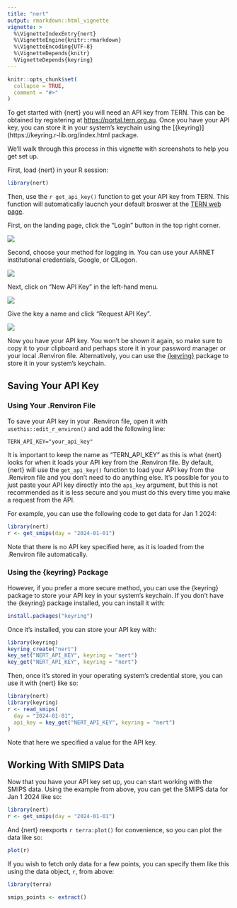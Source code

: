 ```yaml
---
title: "nert"
output: rmarkdown::html_vignette
vignette: >
  %\VignetteIndexEntry{nert}
  %\VignetteEngine{knitr::rmarkdown}
  %\VignetteEncoding{UTF-8}
  %\VignetteDepends{knitr}
  %VignetteDepends{keyring}
---
```


```r
knitr::opts_chunk$set(
  collapse = TRUE,
  comment = "#>"
)
```

To get started with {nert} you will need an API key from TERN.
This can be obtained by registering at <https://portal.tern.org.au>.
Once you have your API key, you can store it in your system's keychain using the [{keyring}](https://keyring.r-lib.org/index.html package.

We'll walk through this process in this vignette with screenshots to help you get set up.

First, load {nert} in your R session:

```r
library(nert)
```

Then, use the `r get_api_key()` function to get your API key from TERN.
This function will automatically laucnch your default broswer at the [TERN web page](https://www.tern.org.au).

First, on the landing page, click the "Login" button in the top right corner.

![]("01 login.png")

Second, choose your method for logging in.
You can use your AARNET institutional credentials, Google, or CILogon.

![]("02 sign in.png")

Next, click on "New API Key" in the left-hand menu.

![]("03 create_api_key.png")

Give the key a name and click "Request API Key".

![]("04 select_name.png")

Now you have your API key.
You won't be shown it again, so make sure to copy it to your clipboard and perhaps store it in your password manager or your local .Renviron file.
Alternatively, you can use the [{keyring}](https://keyring.r-lib.org/index.html) package to store it in your system's keychain.

## Saving Your API Key

### Using Your .Renviron File

To save your API key in your .Renviron file, open it with `usethis::edit_r_environ()` and add the following line:

```
TERN_API_KEY="your_api_key"
```

It is important to keep the name as "TERN_API_KEY" as this is what {nert} looks for when it loads your API key from the .Renviron file.
By default, {nert} will use the `get_api_key()` function to load your API key from the .Renviron file and you don't need to do anything else.
It's possible for you to just paste your API key directly into the `api_key` argument, but this is not recommended as it is less secure and you must do this every time you make a request from the API.

For example, you can use the following code to get data for Jan 1 2024:

```r
library(nert)
r <- get_smips(day = "2024-01-01")
```
Note that there is no API key specified here, as it is loaded from the .Renviron file automatically.

### Using the {keyring} Package

However, if you prefer a more secure method, you can use the {keyring} package to store your API key in your system's keychain.
If you don't have the {keyring} package installed, you can install it with:

```r
install.packages("keyring")
```

Once it's installed, you can store your API key with:

```r
library(keyring)
keyring_create("nert")
key_set("NERT_API_KEY", keyring = "nert")
key_get("NERT_API_KEY", keyring = "nert")
```

Then, once it's stored in your operating system's credential store, you can use it with {nert} like so:

```r
library(nert)
library(keyring)
r <- read_smips(
  day = "2024-01-01",
  api_key = key_get("NERT_API_KEY", keyring = "nert")
)
```
Note that here we specified a value for the API key.

## Working With SMIPS Data 

Now that you have your API key set up, you can start working with the SMIPS data.
Using the example from above, you can get the SMIPS data for Jan 1 2024 like so:

```r
library(nert)
r <- get_smips(day = "2024-01-01")
```

And {nert} reexports `r terra:plot()` for convenience, so you can plot the data like so:

```r
plot(r)
```

If you wish to fetch only data for a few points, you can specify them like this using the data object, `r`, from above:

```r
library(terra)

smips_points <- extract()
```




